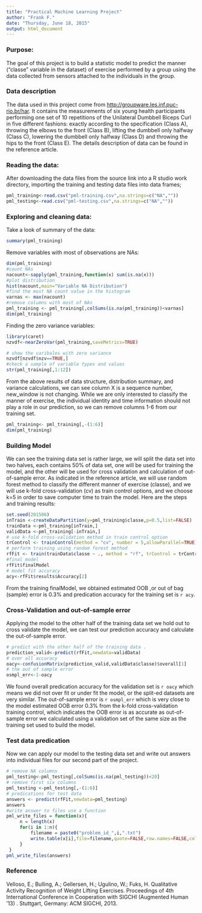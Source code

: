 ```yaml
---
title: "Practical Machine Learning Project"
author: "Frank F."
date: "Thursday, June 18, 2015"
output: html_document
---
```

### Purpose:

The goal of this project is to build a statistic model to predict the manner ("classe" variable in the dataset) of exercise performed by a group using the data collected from sensors attached to the individuals in the group.   

### Data description

The data used in this project come from  <http://groupware.les.inf.puc-rio.br/har>. 
It contains the measurements of six young health participants performing one set of 10 repetitions of the Unilateral Dumbbell Biceps Curl in five different fashions: exactly according to the specification (Class A), throwing the elbows to the front (Class B), lifting the dumbbell only halfway (Class C), lowering the dumbbell only halfway (Class D) and throwing the hips to the front (Class E). The details description of data can be found in the reference article.

### Reading the data:
After downloading the data files from the source link into a R studio work directory, importing the training and testing data files into data frames;
```r
pml_training<-read.csv("pml-training.csv",na.strings=c("NA",""))
pml_testing<-read.csv("pml-testing.csv",na.strings=c("NA",""))
```

### Exploring and cleaning data:
Take a look of summary of the data:
```r
summary(pml_training)
```
Remove variables with most of observations are NAs:
```r
dim(pml_training)
#count NAs
nacount<-sapply(pml_training,function(x) sum(is.na(x)))
#plot distribution
hist(nacount,main="Variable NA Distribution")
#find the most NA count value in the histogram
varnas <- max(nacount)
#remove columns with most of NAs
pml_training <- pml_training[,colSums(is.na(pml_training))<varnas]
dim(pml_training)
```
Finding the zero variance variables:
```r
library(caret)
nzvdf<-nearZeroVar(pml_training,saveMetrics=TRUE)
```
```r
# show the varibales with zero variance
nzvdf[nzvdf$nzv==TRUE,]
#check a sample of variable types and values
str(pml_training[,1:12])
```
From the above results of data structure, distribution summary, and variance calculations, we can see column X is a sequence number, new_window is not changing. While we are only interested to classify the manner of exercise, the individual identity and time information should not play a role in our prediction, so we can remove columns 1-6 from our training set.
```r
pml_training<- pml_training[,-(1:6)]
dim(pml_training)
```

### Building Model 
We can see the training data set is rather large, we will split the data set into two halves, each contains 50% of data set, one will be used for training the model, and the other will be used for cross validation and calculation of out-of-sample error. As indicated in the reference article, we will use random forest method to classify the different manner of exercise (classe), and we will use k-fold cross-validation (cv) as train control options, and we choose k=5 in order to save computer time to train the model. Here are the steps and training results:
```r
set.seed(201506)
inTrain <-createDataPartition(y=pml_training$classe,p=0.5,list=FALSE)
trainData <-pml_training[inTrain,]
validData <-pml_training[-inTrain,]
# use k-fold cross-validation method in train control option
trControl <- trainControl(method = "cv", number = 5,allowParallel=TRUE)
# perform training using random forest method
rfFit <- train(trainData$classe ~ ., method = "rf", trControl = trControl, data =trainData)
#final model
rfFit$finalModel
# model fit accuracy
acy<-rfFit$results$Accuracy[2]
```
From the training finalModel, we obtained estimated OOB ,or out of bag (sample) error is 0.3% and predication accuracy for the training set is `r acy`.

### Cross-Validation and out-of-sample error
Applying the model to the other half of the training data set we hold out to cross validate the model, we can test our prediction accuracy and calculate the out-of-sample error.
```r
# predict with the other half of the training data .
prediction_valid<-predict(rfFit,newdata=validData)
# over all accuracy
oacy<-confusionMatrix(prediction_valid,validData$classe)$overall[1]
# the out of sample error
osmpl_err<-1-oacy
```
We found overall predication accuracy for the validation set is `r oacy`  which means we did not over fit or under fit the model, or the split-ed datasets are very similar.  The out-of-sample error is `r osmpl_err` which is very close to the model estimated OOB error 0.3% from the k-fold cross-validation training control, which indicates the OOB error is as accurate as out-of-sample error we calculated using a validation set of the same size as the training set used to build the model.

### Test data predication
Now we can apply our model to the testing data set and write out answers into individual files for our second part of the project. 
```r
# remove NA columns
pml_testing<-pml_testing[,colSums(is.na(pml_testing))<20]
# remove first six columns
pml_testing <-pml_testing[,-(1:6)]
# predications for test data
answers <- predict(rfFit,newdata=pml_testing)
answers
#write answer to files use a function
pml_write_files = function(x){
     n = length(x)
     for(i in 1:n){
         filename = paste0("problem_id_",i,".txt")
         write.table(x[i],file=filename,quote=FALSE,row.names=FALSE,col.nam=FALSE)
     }
 }
pml_write_files(answers)
```

### Reference
Velloso, E.; Bulling, A.; Gellersen, H.; Ugulino, W.; Fuks, H. Qualitative Activity Recognition of Weight Lifting Exercises. Proceedings of 4th International Conference in Cooperation with SIGCHI (Augmented Human '13) . Stuttgart, Germany: ACM SIGCHI, 2013.